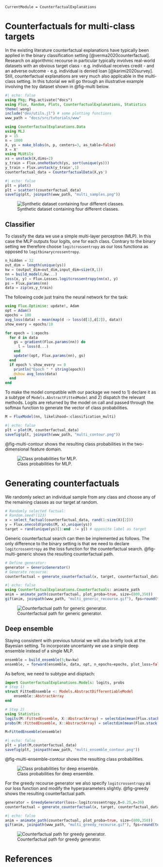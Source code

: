 ```@meta
CurrentModule = CounterfactualExplanations 
```

# Counterfactuals for multi-class targets

In the existing literature counterfactual explanations have typically been applied in the binary classification setting [@verma2020counterfactual]. Research on algorithmic recourse in particular typically involves real-world datasets with an obvious target class - e.g. individual receives credit - and an adverse outcome - e.g. individual is denied loan [@karimi2020survey]. Still, counterfactual explanations are very much also applicable in the multi-class setting. In this tutorial we will go through an illustrative example involving the toy dataset shown in @fig-multi below.

```julia
#| echo: false
using Pkg; Pkg.activate("docs")
using Flux, Random, Plots, CounterfactualExplanations, Statistics
theme(:wong)
include("dev/utils.jl") # some plotting functions
www_path = "docs/src/tutorials/www"
```

```julia
using CounterfactualExplanations.Data
using MLJ
p = 15
n = 1000
X, ys = make_blobs(n, p, centers=3, as_table=false)
X = X'
using MLUtils
xs = unstack(X,dims=2)
y_train = Flux.onehotbatch(ys, sort(unique(ys)))
y_train = Flux.unstack(y_train',1)
counterfactual_data = CounterfactualData(X,ys')
```

```julia
#| echo: false
plt = plot()
plt = scatter!(counterfactual_data)
savefig(plt, joinpath(www_path, "multi_samples.png"))
```

![Synthetic dataset containing four different classes.](www/multi_samples.png){#fig-multi}

## Classifier

To classify the data we use a simple multi-layer perceptron (MLP). In this case the MLP outputs four logits, one for each class. Contrary to the binary setting we therefore choose `logitcrossentropy` as our loss functiona as opposed to `logitbinarycrossentropy`.

```julia
n_hidden = 32
out_dim = length(unique(ys))
kw = (output_dim=out_dim,input_dim=size(X,1))
nn = build_model(;kw...)
loss(x, y) = Flux.Losses.logitcrossentropy(nn(x), y)
ps = Flux.params(nn)
data = zip(xs,y_train)
```

The following code just trains the neural network for the task:

```julia
using Flux.Optimise: update!, Adam
opt = Adam()
epochs = 100
avg_loss(data) = mean(map(d -> loss(d[1],d[2]), data))
show_every = epochs/10

for epoch = 1:epochs
  for d in data
    gs = gradient(Flux.params(nn)) do
      l = loss(d...)
    end
    update!(opt, Flux.params(nn), gs)
  end
  if epoch % show_every == 0
    println("Epoch " * string(epoch))
    @show avg_loss(data)
  end
end
```

To make the model compatible with our package we need to 1) declare it as a subtype of `Models.AbstractFittedModel` and 2) dispatch the relevant methods. Logits are returned by the model on call and passed through the softmax function to generate the vector of class probabilities.

```julia
M = FluxModel(nn, likelihood=:classification_multi)
```

```julia
#| echo: false
plt = plot(M, counterfactual_data)
savefig(plt, joinpath(www_path, "multi_contour.png"))
```


@fig-multi-contour shows the resulting class probabilities in the two-dimensional feature domain.

![Class probabilities for MLP.](www/multi_contour.png){#fig-multi-contour}

# Generating counterfactuals

We randomly select an individual sample from any class and choose any of the remaining classes as our target at random.

```julia
# Randomly selected factual:
# Random.seed!(123)
x = select_factual(counterfactual_data, rand(1:size(X)[2])) 
y = Flux.onecold(probs(M, x),unique(ys))
target = rand(unique(ys)[1:end .!= y]) # opposite label as target
```

Generic counterfactual search can then be implemented as follows. The only difference to the binary setting is that we need to declare `logitcrossentropy` as the loss function for the counterfactual search. @fig-multi-generic shows the resulting counterfactual path.

```julia
# Define generator:
generator = GenericGenerator()
# Generate recourse:
counterfactual = generate_counterfactual(x, target, counterfactual_data, M, generator, num_counterfactuals=2, γ=0.95)
```

```julia
#| echo: false
using CounterfactualExplanations.Counterfactuals: animate_path
anim = animate_path(counterfactual, plot_proba=true, size=(800,350))
gif(anim, joinpath(www_path, "multi_generic_recourse.gif"), fps=round(total_steps(counterfactual)/5))
```

![Counterfactual path for generic generator.](www/multi_generic_recourse.gif){#fig-multi-generic}

## Deep ensemble

Staying consistent with previous tutorial we will also briefly look at the Bayesian setting. To incorporate uncertainty we use a simple deep ensemble instead of a single MLP.

```julia
ensemble = build_ensemble(5;kw=kw)
ensemble, = forward(ensemble, data, opt, n_epochs=epochs, plot_loss=false)
```

As before, we need to subtype and disptach:

```julia
import CounterfactualExplanations.Models: logits, probs
# Step 1)
struct FittedEnsemble <: Models.AbstractDifferentiableModel
    ensemble::AbstractArray
end

# Step 2)
using Statistics
logits(M::FittedEnsemble, X::AbstractArray) = selectdim(mean(Flux.stack([nn(X) for nn in M.ensemble],3), dims=3),3,1)
probs(M::FittedEnsemble, X::AbstractArray) = selectdim(mean(Flux.stack([softmax(nn(X)) for nn in M.ensemble],3),dims=3),3,1)

M=FittedEnsemble(ensemble)
```

```julia
#| echo: false
plt = plot(M,counterfactual_data)
savefig(plt, joinpath(www_path, "multi_ensemble_contour.png"))
```

@fig-multi-ensemble-contour shows the resulting class probabilities.

![Class probabilities for deep ensemble.](www/multi_ensemble_contour.png){#fig-multi-ensemble-contour}

For the greedy recourse generator we also specify `logitcrossentropy` as our loss function and modify the hyperparameters slightly. @fig-greedy shows the resulting counterfactual path.

```julia
generator = GreedyGenerator(loss=:logitcrossentropy,δ=0.25,n=30)
counterfactual = generate_counterfactual(x, target, counterfactual_data, M, generator)
```

```julia
#| echo: false
anim = animate_path(counterfactual, plot_proba=true, size=(800,350))
gif(anim, joinpath(www_path, "multi_greedy_recourse.gif"), fps=round(total_steps(counterfactual)/5))
```

![Counterfactual path for greedy generator.](www/multi_greedy_recourse.gif){#fig-greedy}

# References